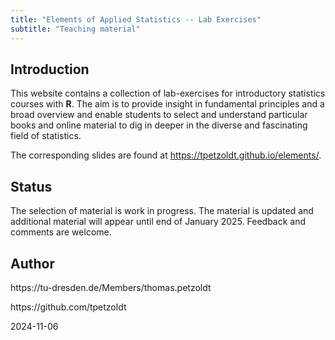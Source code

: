 ---
title: "Elements of Applied Statistics -- Lab Exercises"
subtitle: "Teaching material"
---

## Introduction

This website contains a collection of lab-exercises for introductory statistics 
courses with **R**. The aim is to provide insight in fundamental principles and 
a broad overview and enable students to select and understand particular books 
and online material to dig in deeper in the diverse and fascinating field of statistics.

The corresponding slides are found at [https://tpetzoldt.github.io/elements/](https://tpetzoldt.github.io/elements/).

## Status

The selection of material is work in progress. The material is updated and 
additional material will appear until end of January 2025. Feedback and comments are welcome.


## Author

https://tu-dresden.de/Members/thomas.petzoldt

https://github.com/tpetzoldt

2024-11-06
